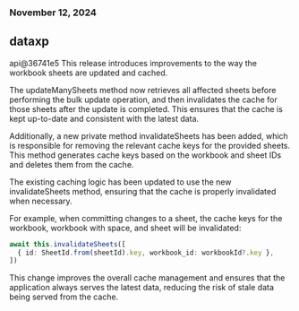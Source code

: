 ### November 12, 2024
## dataxp

api@36741e5
This release introduces improvements to the way the workbook sheets are updated and cached.

The updateManySheets method now retrieves all affected sheets before performing the bulk update operation, and then invalidates the cache for those sheets after the update is completed. This ensures that the cache is kept up-to-date and consistent with the latest data.

Additionally, a new private method invalidateSheets has been added, which is responsible for removing the relevant cache keys for the provided sheets. This method generates cache keys based on the workbook and sheet IDs and deletes them from the cache.

The existing caching logic has been updated to use the new invalidateSheets method, ensuring that the cache is properly invalidated when necessary.

For example, when committing changes to a sheet, the cache keys for the workbook, workbook with space, and sheet will be invalidated:

```typescript
await this.invalidateSheets([
  { id: SheetId.from(sheetId).key, workbook_id: workbookId?.key },
])
```

This change improves the overall cache management and ensures that the application always serves the latest data, reducing the risk of stale data being served from the cache.